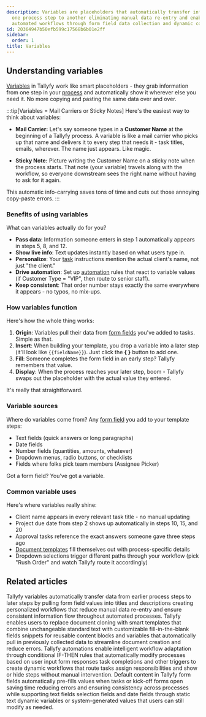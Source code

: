 ```yaml
---
description: Variables are placeholders that automatically transfer information from
  one process step to another eliminating manual data re-entry and enabling personalized
  automated workflows through form field data collection and dynamic content insertion.
id: 20364947b50efb599c17568b6b01e2ff
sidebar:
  order: 1
title: Variables
---
```


## Understanding variables

[Variables](/products/pro/documenting/templates/variables/) in Tallyfy work like smart placeholders - they grab information from one step in your [process](/products/pro/tracking-and-tasks/processes/) and automatically show it wherever else you need it. No more copying and pasting the same data over and over.

:::tip[Variables = Mail Carriers or Sticky Notes]
Here's the easiest way to think about variables:

- **Mail Carrier:** Let's say someone types in a **Customer Name** at the beginning of a Tallyfy process. A variable is like a mail carrier who picks up that name and delivers it to every step that needs it - task titles, emails, wherever. The name just appears. Like magic.

- **Sticky Note:** Picture writing the Customer Name on a sticky note when the process starts. That note (your variable) travels along with the workflow, so everyone downstream sees the right name without having to ask for it again.

This automatic info-carrying saves tons of time and cuts out those annoying copy-paste errors.
:::

### Benefits of using variables

What can variables actually do for you?

- **Pass data**: Information someone enters in step 1 automatically appears in steps 5, 8, and 12.
- **Show live info**: Text updates instantly based on what users type in.
- **Personalize**: Your [task](/products/pro/tracking-and-tasks/tasks/) instructions mention the actual client's name, not just "the client."
- **Drive automation**: Set up [automation](/products/pro/documenting/templates/automations/) rules that react to variable values (if Customer Type = "VIP", then route to senior staff).
- **Keep consistent**: That order number stays exactly the same everywhere it appears - no typos, no mix-ups.

### How variables function

Here's how the whole thing works:

1. **Origin**: Variables pull their data from [form fields](/products/pro/tracking-and-tasks/tasks/what-are-form-fields-in-tallyfy/) you've added to tasks. Simple as that.
2. **Insert**: When building your template, you drop a variable into a later step (it'll look like `{{fieldName}}`). Just click the **{ }** button to add one.
3. **Fill**: Someone completes the form field in an early step? Tallyfy remembers that value.
4. **Display**: When the process reaches your later step, boom - Tallyfy swaps out the placeholder with the actual value they entered.

It's really that straightforward.

### Variable sources

Where do variables come from? Any [form field](/products/pro/tracking-and-tasks/tasks/what-are-form-fields-in-tallyfy/) you add to your template steps:

- Text fields (quick answers or long paragraphs)
- Date fields
- Number fields (quantities, amounts, whatever)
- Dropdown menus, radio buttons, or checklists
- Fields where folks pick team members (Assignee Picker)

Got a form field? You've got a variable.

### Common variable uses

Here's where variables really shine:

- Client name appears in every relevant task title - no manual updating
- Project due date from step 2 shows up automatically in steps 10, 15, and 20
- Approval tasks reference the exact answers someone gave three steps ago
- [Document templates](/products/pro/documenting/documents/) fill themselves out with process-specific details
- Dropdown selections trigger different paths through your workflow (pick "Rush Order" and watch Tallyfy route it accordingly)


<PageTree />


## Related articles
<CardGrid>
<LinkTitleCard header="<b>Variables > Insert variables</b>" href="/products/pro/documenting/templates/variables/how-can-i-use-insert-variables-in-tallyfy/" > Tallyfy variables automatically transfer data from earlier process steps to later steps by pulling form field values into titles and descriptions creating personalized workflows that reduce manual data re-entry and ensure consistent information flow throughout automated processes. </LinkTitleCard>
<LinkTitleCard header="<b>Features > Fill in the blanks</b>" href="/products/pro/tutorials/features/fill-in-the-blanks/" > Tallyfy enables users to replace document cloning with smart templates that combine unchangeable standard text with customizable fill-in-the-blank fields snippets for reusable content blocks and variables that automatically pull in previously collected data to streamline document creation and reduce errors. </LinkTitleCard>
<LinkTitleCard header="<b>Templates > Automations</b>" href="/products/pro/documenting/templates/automations/" > Tallyfy automations enable intelligent workflow adaptation through conditional IF-THEN rules that automatically modify processes based on user input form responses task completions and other triggers to create dynamic workflows that route tasks assign responsibilities and show or hide steps without manual intervention. </LinkTitleCard>
<LinkTitleCard header="<b>Tasks > Set default content for form fields</b>" href="/products/pro/tracking-and-tasks/tasks/how-to-set-default-content-for-form-fields/" > Default content in Tallyfy form fields automatically pre-fills values when tasks or kick-off forms open saving time reducing errors and ensuring consistency across processes while supporting text fields selection fields and date fields through static text dynamic variables or system-generated values that users can still modify as needed. </LinkTitleCard>
</CardGrid>